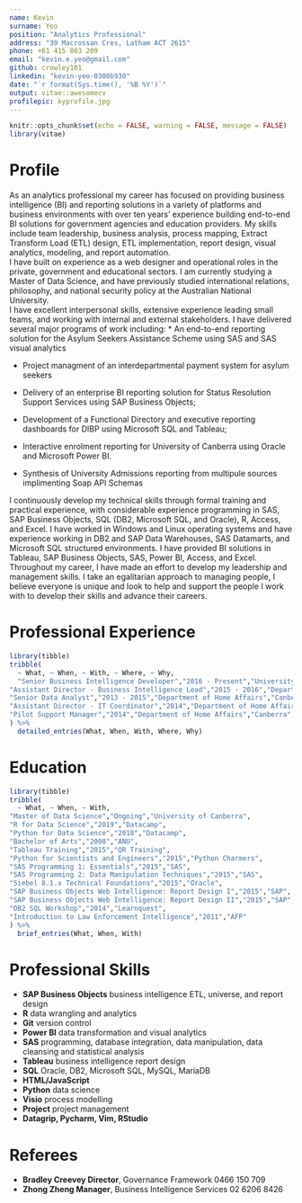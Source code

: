 ```yaml
---
name: Kevin
surname: Yeo
position: "Analytics Professional"
address: "39 Macrossan Cres, Latham ACT 2615"
phone: +61 415 803 209
email: "kevin.e.yeo@gmail.com"
github: crowley101
linkedin: "kevin-yeo-0308b930"
date: "`r format(Sys.time(), '%B %Y')`"
output: vitae::awesomecv
profilepic: kyprofile.jpg
---
```


```r
knitr::opts_chunk$set(echo = FALSE, warning = FALSE, message = FALSE)
library(vitae)
```

# Profile
\small
As an analytics professional my career has focused on providing business intelligence (BI) and reporting solutions in a variety of platforms and business environments with over ten years’ experience building end-to-end BI solutions for government agencies and education providers. My skills include team leadership, business analysis, process mapping, Extract Transform Load (ETL) design, ETL implementation, report design, visual analytics, modeling, and report automation.  
I have built on experience as a web designer and operational roles in the private, government and educational sectors. I am currently studying a Master of Data Science, and have previously studied international relations, philosophy, and national security policy at the Australian National University.  
I have excellent interpersonal skills, extensive experience leading small teams, and working with internal and external stakeholders. I have delivered several major programs of work including:
* An end-to-end reporting solution for the Asylum Seekers Assistance Scheme using SAS and SAS visual analytics

* Project managment of an interdepartmental payment system for asylum seekers

* Delivery of an enterprise BI reporting solution for Status Resolution Support Services using SAP Business Objects;

* Development of a Functional Directory and executive reporting dashboards for DIBP using Microsoft SQL and Tableau;

* Interactive enrolment reporting for University of Canberra using Oracle and Microsoft Power BI.

* Synthesis of University Admissions reporting from multipule sources implimenting Soap API Schemas  

I continuously develop my technical skills through formal training and practical experience, with considerable experience programming in SAS, SAP Business Objects, SQL (DB2, Microsoft SQL, and Oracle), R, Access, and Excel. I have worked in Windows and Linux operating systems and have experience working in DB2 and SAP Data Warehouses, SAS Datamarts, and Microsoft SQL structured environments. I have provided BI solutions in Tableau, SAP Business Objects, SAS, Power BI, Access, and Excel.  
Throughout my career, I have made an effort to develop my leadership and management skills. I take an egalitarian approach to managing people, I believe everyone is unique and look to help and support the people I work with to develop their skills and advance their careers.

# Professional Experience

```r
library(tibble)
tribble(
  ~ What, ~ When, ~ With, ~ Where, ~ Why,
  "Senior Business Intelligence Developer","2016 - Present","University of Canberra","Canberra","In this role I have taken the lead in delivering several key reporting and analytics capabilities for the University. These include a roll out plan for Microsoft Power BI, currently at the implimentation stage. A new admissions reporting capability utilising dimensional modelling and sythesising data across multipule sources using a combination of direct DB access and APIs. Admissions Transparency reporting for the Department of Education and Training utilizing existince EDW assets but ensuring adhearance to govenrment requirments.",
"Assistant Director - Business Intelligence Lead","2015 - 2016","Department of Home Affairs","Canberra","Development of a functional accountability model/directory for the department using Microsoft SQL Server, SAS, and Tableau. Delivery of Branch Planning database for executive level reporting on performance for the Department using Microsoft SQL Server, and Tableau.",
"Senior Data Analyst","2013 - 2015","Department of Home Affairs","Canberra","Led SMART team of four to develop and operate an end to end business intelligence reporting system for operational and executive purposes using DB2 data warehouse and Business Objects reporting solution with SAS for analytics.",
"Assistant Director - IT Coordinator","2014","Department of Home Affairs","Canberra","Led a project team that provided IT coordination for the delivery of a new Seibel Service including requirements development, testing, and implementation. Led role in relationship management and negotiation between internal business and ICT teams, and external agency partners.",
"Pilot Support Manager","2014","Department of Home Affairs","Canberra","Led Pilot Support Team of four to provide effective interdepartmental support and communication during initial testing of and interdepartmental payment system. Conducted business analysis of end to end communication process to identify risks and gaps and provide interim and strategic solutions."
) %>% 
  detailed_entries(What, When, With, Where, Why)
```

\newpage
# Education

```r
library(tibble)
tribble(
  ~ What, ~ When, ~ With,
"Master of Data Science","Ongoing","University of Canberra",
"R for Data Science","2019","Datacamp",
"Python for Data Science","2018","Datacamp",
"Bachelor of Arts","2008","ANU",
"Tableau Training","2015","QR Training",
"Python for Scientists and Engineers","2015","Python Charmers",
"SAS Programming 1: Essentials","2015","SAS",
"SAS Programming 2: Data Manipulation Techniques","2015","SAS",
"Siebel 8.1.x Technical Foundations","2015","Oracle",
"SAP Business Objects Web Intelligence: Report Design I","2015","SAP",
"SAP Business Objects Web Intelligence: Report Design II","2015","SAP",
"DB2 SQL Workshop","2014","Learnquest",
"Introduction to Law Enforcement Intelligence","2011","AFP"
) %>% 
  brief_entries(What, When, With)
```

# Professional Skills

*	**SAP Business Objects** business intelligence ETL, universe, and report design
*	**R** data wrangling and analytics
*	**Git** version control
*	**Power BI** data transformation and visual analytics
*	**SAS** programming, database integration, data manipulation, data cleansing and statistical analysis
*	**Tableau** business intelligence report design
*	**SQL** Oracle, DB2, Microsoft SQL, MySQL, MariaDB
*	**HTML/JavaScript**
*	**Python** data science
*	**Visio** process modelling
*	**Project** project management
*	**Datagrip, Pycharm, Vim, RStudio**

# Referees

* **Bradley Creevey Director**, Governance Framework 0466 150 709
* **Zhong Zheng Manager**, Business Intelligence Services 02 6206 8426



